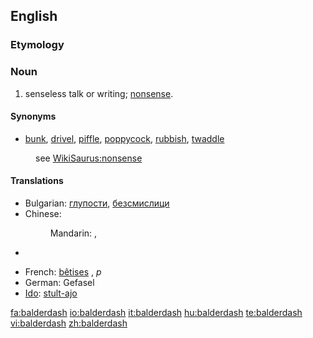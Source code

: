 {{wikipedia}}
==English==

===Etymology===
{{unk.}}

===Noun===
{{en-noun|-}}

# senseless talk or writing; [[nonsense]].
<!-- # a rapidly receding hairline
# {{vulgar}} adulterated wine -->

====Synonyms====
* [[bunk]], [[drivel]], [[piffle]], [[poppycock]], [[rubbish]], [[twaddle]]
: see [[WikiSaurus:nonsense]]

====Translations====
{{trans-top|nonsense}}
* Bulgarian: [[глупости]], [[безсмислици]]
* Chinese:
*: Mandarin: {{t|zh|胡說八道|sc=Hani}}, {{t|zh|胡说八道|tr=húshuōbādào|sc=Hani}}
* {{trreq|Finnish}}
{{trans-mid}}
* French: [[bêtise]]s {{f}}, ''p''
* German: Gefasel {{n}}
* [[Ido]]: [[stulto|stult-ajo]]
{{trans-bottom}}
<!--SOED-->

[[fa:balderdash]]
[[io:balderdash]]
[[it:balderdash]]
[[hu:balderdash]]
[[te:balderdash]]
[[vi:balderdash]]
[[zh:balderdash]]